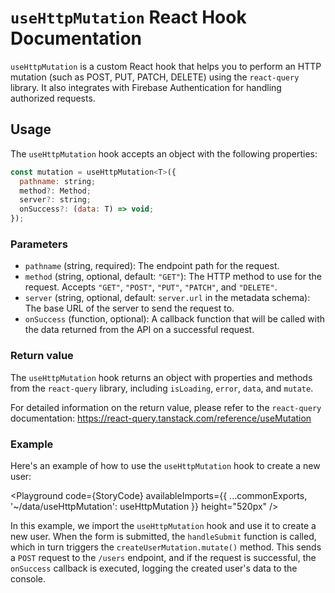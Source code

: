 
<Meta title="Generics/useHttpMutation/Docs" />

# `useHttpMutation` React Hook Documentation

`useHttpMutation` is a custom React hook that helps you to perform an HTTP mutation (such as POST, PUT, PATCH, DELETE) using the `react-query` library. It also integrates with Firebase Authentication for handling authorized requests.

## Usage

The `useHttpMutation` hook accepts an object with the following properties:

```javascript
const mutation = useHttpMutation<T>({
  pathname: string;
  method?: Method;
  server?: string;
  onSuccess?: (data: T) => void;
});
```

### Parameters

- `pathname` (string, required): The endpoint path for the request.
- `method` (string, optional, default: `"GET"`): The HTTP method to use for the request. Accepts `"GET"`, `"POST"`, `"PUT"`, `"PATCH"`, and `"DELETE"`.
- `server` (string, optional, default: `server.url` in the metadata schema): The base URL of the server to send the request to.
- `onSuccess` (function, optional): A callback function that will be called with the data returned from the API on a successful request.

### Return value

The `useHttpMutation` hook returns an object with properties and methods from the `react-query` library, including `isLoading`, `error`, `data`, and `mutate`.

For detailed information on the return value, please refer to the `react-query` documentation: https://react-query.tanstack.com/reference/useMutation

### Example

Here's an example of how to use the `useHttpMutation` hook to create a new user:

<Playground code={StoryCode} availableImports={{ ...commonExports, '~/data/useHttpMutation': useHttpMutation }} height="520px" />

In this example, we import the `useHttpMutation` hook and use it to create a new user. When the form is submitted, the `handleSubmit` function is called, which in turn triggers the `createUserMutation.mutate()` method. This sends a `POST` request to the `/users` endpoint, and if the request is successful, the `onSuccess` callback is executed, logging the created user's data to the console.
